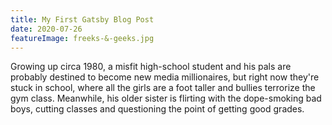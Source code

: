 ```yaml
---
title: My First Gatsby Blog Post
date: 2020-07-26
featureImage: freeks-&-geeks.jpg
---
```


Growing up circa 1980, a misfit high-school student and his pals are probably destined to become new media millionaires, but right now they're stuck in school, where all the girls are a foot taller and bullies terrorize the gym class. Meanwhile, his older sister is flirting with the dope-smoking bad boys, cutting classes and questioning the point of getting good grades.
